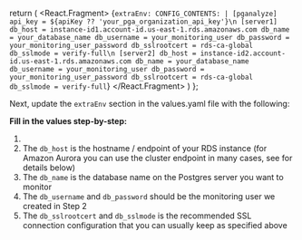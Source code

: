
  return (
    <React.Fragment>
      <CodeBlock language="yaml">
        {`extraEnv:
  CONFIG_CONTENTS: |
    [pganalyze]
    api_key = ${apiKey ?? 'your_pga_organization_api_key'}\n
    [server1]
    db_host = instance-id1.account-id.us-east-1.rds.amazonaws.com
    db_name = your_database_name
    db_username = your_monitoring_user
    db_password = your_monitoring_user_password
    db_sslrootcert = rds-ca-global
    db_sslmode = verify-full\n
    [server2]
    db_host = instance-id2.account-id.us-east-1.rds.amazonaws.com
    db_name = your_database_name
    db_username = your_monitoring_user
    db_password = your_monitoring_user_password
    db_sslrootcert = rds-ca-global
    db_sslmode = verify-full`}
      </CodeBlock>
    </React.Fragment>
  )
};

Next, update the `extraEnv` section in the values.yaml file with the following:

<ExtraEnvMulti apiKey={props.apiKey} />

**Fill in the values step-by-step:**

1. <APIKeyInstructions apiKey={props.apiKey} />
2. The `db_host` is the hostname / endpoint of your RDS instance (for Amazon Aurora you can use the cluster endpoint in many cases, see for details below)
3. The `db_name` is the database name on the Postgres server you want to monitor
4. The `db_username` and `db_password` should be the monitoring user we created in <Link to='02_create_monitoring_user'>Step 2</Link>
5. The `db_sslrootcert` and `db_sslmode` is the recommended SSL connection configuration that you can usually keep as specified above

